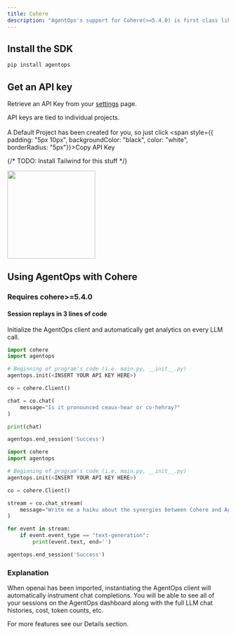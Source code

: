 ```yaml
---
title: Cohere
description: "AgentOps's support for Cohere(>=5.4.0) is first class like Jack Harlow. This is a living integration, should you need any added functionality please message us on Discord!"
---
```


## Install the SDK

```bash bash
pip install agentops
```

## Get an API key

Retrieve an API Key from your [settings](https://app.agentops.ai/settings/projects) page.

API keys are tied to individual projects.<br></br>
A Default Project has been created for you, so just click <span style={{ padding: "5px 10px", backgroundColor: "black", color: "white", borderRadius: "5px"}}>Copy API Key</span>

{/* TODO: Install Tailwind for this stuff */}

<div
  style={{ backgroundColor: "#f0f0f0", padding: "20px", borderRadius: "10px" }}
>
  <img height="200" src="/images/api-keys.png" />
</div>


## Using AgentOps with Cohere

### Requires cohere>=5.4.0

#### Session replays in 3 lines of code

Initialize the AgentOps client and automatically get analytics on every LLM call.

```python python
import cohere
import agentops

# Beginning of program's code (i.e. main.py, __init__.py)
agentops.init(<INSERT YOUR API KEY HERE>)

co = cohere.Client()

chat = co.chat(
    message="Is it pronounced ceaux-hear or co-hehray?"
)

print(chat)

agentops.end_session('Success')
```

```python python
import cohere
import agentops

# Beginning of program's code (i.e. main.py, __init__.py)
agentops.init(<INSERT YOUR API KEY HERE>)

co = cohere.Client()

stream = co.chat_stream(
    message="Write me a haiku about the synergies between Cohere and AgentOps"
)

for event in stream:
    if event.event_type == "text-generation":
        print(event.text, end='')

agentops.end_session('Success')
```

### Explanation
When openai has been imported, instantiating the AgentOps client will automatically
instrument chat completions. You will be able to see all of your sessions on the AgentOps
dashboard along with the full LLM chat histories, cost, token counts, etc.

For more features see our Details section.